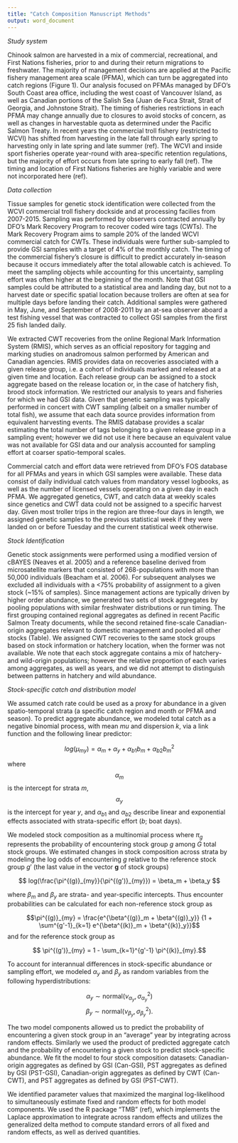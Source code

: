 ```yaml
---
title: "Catch Composition Manuscript Methods"
output: word_document
---
```


_Study system_

  Chinook salmon are harvested in a mix of commercial, recreational, and First Nations fisheries, prior to and during their return migrations to freshwater. The majority of management decisions are applied at the Pacific fishery management area scale (PFMA), which can turn be aggregated into catch regions (Figure 1). Our analysis focused on PFMAs managed by DFO's South Coast area office, including the west coast of Vancouver Island, as well as Canadian portions of the Salish Sea (Juan de Fuca Strait, Strait of Georgia, and Johnstone Strait). The timing of fisheries restrictions in each PFMA may change annually due to closures to avoid stocks of concern, as well as changes in harvestable quota as determined under the Pacific Salmon Treaty. In recent years the commercial troll fishery (restricted to WCVI) has shifted from harvesting in the late fall through early spring to harvesting only in late spring and late summer (ref). The WCVI and inside sport fisheries operate year-round with area-specific retention regulations, but the majority of effort occurs from late spring to early fall (ref). The timing and location of First Nations fisheries are highly variable and were not incorporated here (ref).

_Data collection_

  Tissue samples for genetic stock identification were collected from the WCVI commercial troll fishery dockside and at processing facilies from 2007-2015. Sampling was performed by observers contracted annually by DFO's Mark Recovery Program to recover coded wire tags (CWTs). The Mark Recovery Program aims to sample 20% of the landed WCVI commercial catch for CWTs. These individuals were further sub-sampled to provide GSI samples with a target of 4% of the monthly catch. The timing of the commercial fishery's closure is difficult to predict accurately in-season because it occurs immediately after the total allowable catch is achieved. To meet the sampling objects while accounting for this uncertainty, sampling effort was often higher at the beginning of the month. Note that GSI samples could be attributed to a statistical area and landing day, but not to a harvest date or specific spatial location because trollers are often at sea for multiple days before landing their catch. Additional samples were gathered in May, June, and September of 2008-2011 by an at-sea observer aboard a test fishing vessel that was contracted to collect GSI samples from the first 25 fish landed daily. 
  
  We extracted CWT recoveries from the online Regional Mark Information System (RMIS), which serves as an official repository for tagging and marking studies on anadromous salmon performed by American and Canadian agencies. RMIS provides data on recoveries associated with a given release group, i.e. a cohort of individuals marked and released at a given time and location. Each release group can be assigned to a stock aggregate based on the release location or, in the case of hatchery fish, brood stock information. We restricted our analysis to years and fisheries for which we had GSI data. Given that genetic sampling was typically performed in concert with CWT sampling (albeit on a smaller number of total fish), we assume that each data source provides information from equivalent harvesting events. The RMIS database provides a scalar estimating the total number of tags belonging to a given release group in a sampling event; however we did not use it here because an equivalent value was not available for GSI data and our analysis accounted for sampling effort at coarser spatio-temporal scales.
  
  Commercial catch and effort data were retrieved from DFO's FOS database for all PFMAs and years in which GSI samples were available. These data consist of daily individual catch values from mandatory vessel logbooks, as well as the number of licensed vessels operating on a given day in each PFMA. We aggregated genetics, CWT, and catch data at weekly scales since genetics and CWT data could not be assigned to a specific harvest day. Given most troller trips in the region are three-four days in length, we assigned genetic samples to the previous statistical week if they were landed on or before Tuesday and the current statistical week otherwise.

_Stock Identification_

  Genetic stock assignments were performed using a modified version of cBAYES (Neaves et al. 2005) and a reference baseline derived from microsatellite markers that consisted of 268-populations with more than 50,000 individuals (Beacham et al. 2006). For subsequent analyses we excluded all individuals with a <75% probability of assignment to a given stock (~15% of samples). Since management actions are typically driven by higher order abundance, we generated two sets of stock aggregates by pooling populations with similar freshwater distributions or run timing. The first grouping contained regional aggregates as defined in recent Pacific Salmon Treaty documents, while the second retained fine-scale Canadian-origin aggregates relevant to domestic management and pooled all other stocks (Table). We assigned CWT recoveries to the same stock groups based on stock information or hatchery location, when the former was not available. We note that each stock aggregate contains a mix of hatchery- and wild-origin populations; however the relative proportion of each varies among aggregates, as well as years, and we did not attempt to distinguish between patterns in hatchery and wild abundance. 


_Stock-specific catch and distribution model_

  We assumed catch rate could be used as a proxy for abundance in a given spatio-temporal strata (a specific catch region and month or PFMA and season). To predict aggregate abundance, we modeled total catch as a negative binomial process, with mean $mu$ and dispersion $k$, via a link function and the following linear predictor:

$$log(\mu_{my}) = \alpha_m + \alpha_y + {\alpha_{b1}}b_{m} + {\alpha_{b2}b_{m}^2} $$

where $$\alpha_m$$ is the intercept for strata $m$, $$\alpha_y$$ is the intercept for year $y$, and $\alpha_{b1}$ and $\alpha_{b2}$ describe linear and exponential effects associated with strata-specific effort ($b$; boat days). 

We modeled stock composition as a multinomial process where $\pi_{g}$ represents the probability of encountering stock group $g$ among $G$ total stock groups. We estimated changes in stock composition across strata by modeling the log odds of encountering $g$ relative to the reference stock group $g'$ (the last value in the vector $\mathbf{g}$ of stock groups)

$$ log(\frac{\pi^{(g)}_{my}}{\pi^{(g')}_{my}}) = \beta_m + \beta_y $$

where $\beta_m$ and $\beta_y$ are strata- and year-specific intercepts. Thus encounter probabilities can be calculated for each non-reference stock group as 

$$\pi^{(g)}_{my} = \frac{e^{\beta^{(g)}_m + \beta^{(g)}_y}} {1 + \sum^{g'-1}_{k=1} e^{\beta^{(k)}_m + \beta^{(k)}_y}}$$
and for the reference stock group as 

$$ \pi^{(g')}_{my} = 1 - \sum_{k=1}^{g'-1} \pi^{(k)}_{my}.$$


To account for interannual differences in stock-specific abundance or sampling effort, we modeled $\alpha_y$ and $\beta_y$ as random variables from the following hyperdistributions:

$$ \alpha_y \sim \text{normal}(\nu_{\alpha_y}, \sigma^2_{\alpha_y}) $$
$$ \beta_y \sim \text{normal}(\nu_{\beta_y}, \sigma^2_{\beta_y}). $$

  The two model components allowed us to predict the probability of encountering a given stock group in an "average" year by integrating across random effects. Similarly we used the product of predicted aggregate catch and the probability of encountering a given stock to predict stock-specific abundance. We fit the model to four stock composition datasets: Canadian-origin aggregates as defined by GSI (Can-GSI), PST aggregates as defined by GSI (PST-GSI), Canadian-origin aggregates as defined by CWT (Can-CWT), and PST aggregates as defined by GSI (PST-CWT).

  We identified parameter values that maximized the marginal log-likelihood to simultaneously estimate fixed and random effects for both model components. We used the R package "TMB" (ref), which implements the Laplace approximation to integrate across random effects and utilizes the generalized delta method to compute standard errors of all fixed and random effects, as well as derived quantities.